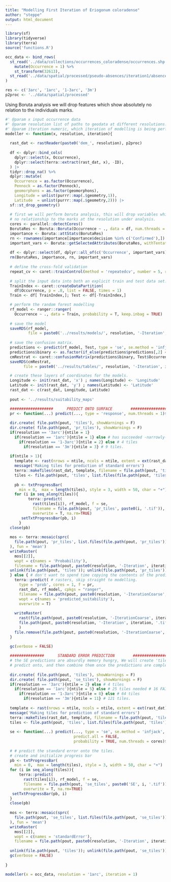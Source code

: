 ```yaml
---
title: "Modelling First Iteration of Eriogonum coloradense"
author: "steppe"
output: html_document
---
```



```r
library(sf)
library(tidyverse)
library(terra)
source('functions.R')
```


```r

occ_data <- bind_rows(
  st_read('../data/collections/occurrences_coloradense/occurrences.shp', quiet = T) %>% 
    mutate(Occurrence = 1) %>% 
    st_transform(32613),
  st_read('../data/spatial/processed/pseudo-absences/iteration1/absences.shp', quiet = T) 
)

res <- c('3arc', '1arc', '1-3arc', '3m')
p2proc <- '../data/spatial/processed'

```

Using Boruta analysis we will drop features which show absolutely no relation to the individuals marks. 

```r

#' @param x input occurrence data
#' @param resolution list of paths to geodata at different resolutions. 
#' @param iteration numeric, which iteration of modelling is being performed? 
modeller <- function(x, resolution, iteration){
  
  rast_dat <- rastReader(paste0('dem_', resolution), p2proc) 
  
  df <- dplyr::bind_cols(
    dplyr::select(x, Occurrence), 
    dplyr::select(terra::extract(rast_dat, x), -ID), 
  ) |> 
  tidyr::drop_na() %>% 
  dplyr::mutate(
    Occurrence = as.factor(Occurrence), 
    Pennock = as.factor(Pennock), 
    geomorphons = as.factor(geomorphons), 
    Longitude = unlist(purrr::map(.$geometry,1)),
    Latitude  = unlist(purrr::map(.$geometry,2))) |> 
  sf::st_drop_geometry()
  
  # first we will perform boruta analysis, this will drop variables which have
  # no relationship to the marks at the resolution under analysis. 
  cores <- parallel::detectCores()
  BorutaRes <- Boruta::Boruta(Occurrence ~ ., data = df, num.threads = cores, doTrace = 0)
  importance <- Boruta::attStats(BorutaRes)
  rn <- rownames(importance[importance$decision %in% c('Confirmed'),])
  important_vars <- Boruta::getSelectedAttributes(BorutaRes, withTentative = F)
  
  df <- dplyr::select(df, dplyr::all_of(c('Occurrence', important_vars)))
  rm(BorutaRes, importance, rn, important_vars)
 
  # define the cross-fold validation 
  repeat_cv <- caret::trainControl(method = 'repeatedcv', number = 5, repeats = 10) 
  
  # split the input data into both an explicit train and test data set. 
  TrainIndex <- caret::createDataPartition(
    df$Occurrence, p = .8, list = FALSE, times = 1)
  Train <- df[ TrainIndex,]; Test <- df[-TrainIndex,]

  # perform the random forest modelling
  rf_model <- ranger::ranger(
    Occurrence ~ ., data = Train, probability = T, keep.inbag = TRUE)
  
  # save the model
  saveRDS(rf_model,
          file = paste0('../results/models/', resolution, '-Iteration', iteration, '.rds'))
  
  # save the confusion matrix.
  predictions <- predict(rf_model, Test, type = 'se', se.method = 'infjack', probability=TRUE)
  predictions$binary <- as.factor(if_else(predictions$predictions[,2] <= 0.49, 0, 1))
  cmRestrat <- caret::confusionMatrix(predictions$binary, Test$Occurrence)
  saveRDS(cmRestrat,
        file = paste0('../results/tables/', resolution, '-Iteration', iteration, '.rds'))

  # create these layers of coordinates for the models. 
  Longitude <- init(rast_dat, 'x') ; names(Longitude) <- 'Longitude'
  Latitude <- init(rast_dat, 'y') ; names(Latitude) <- 'Latitude'
  rast_dat <- c(rast_dat, Longitude, Latitude)
  
  pout <- '../results/suitability_maps'

  ###################      PREDICT ONTO SURFACE        #########################
  pr <- function(...) predict(..., type = 'response', num.threads = 1)$predictions 
  
  dir.create( file.path(pout, 'tiles'), showWarnings = F)
  dir.create( file.path(pout, 'pr_tiles'), showWarnings = F)
  if(resolution == '3arc'){ntile = 1}
    if(resolution == '1arc'){ntile = 1} else # has succeeded -narrowly- at 1 
      if(resolution == '1-3arc'){ntile = 2} else # 4 tiles 
        if(resolution == '3m'){ntile = 3} # 9 tiles. 
  
  if(ntile > 1){
    template <- rast(nrows = ntile, ncols = ntile, extent = ext(rast_dat), crs = crs(rast_dat))
    message('Making tiles for prediction of standard errors')
    terra::makeTiles(rast_dat, template, filename = file.path(pout, 'tiles', "tile_.tif"))
    tiles <- file.path(pout, 'tiles', list.files(file.path(pout, 'tiles')))
  
    pb <- txtProgressBar(
      min = 0,  max = length(tiles), style = 3, width = 50, char = "+")
    for (i in seq_along(tiles)){
          terra::predict(
            rast(tiles[i]), rf_model, f = se, 
            filename = file.path(pout, 'pr_tiles', paste0(i, '.tif')),
            overwrite = T, na.rm=TRUE)
       setTxtProgressBar(pb, i)
      }
  close(pb)
    
  mos <- terra::mosaic(sprc(
    file.path(pout, 'pr_tiles', list.files(file.path(pout, 'pr_tiles')))
  ), fun = 'mean')
  writeRaster(
    mos[[2]], 
    wopt = c(names = 'Probability'),
    filename = file.path(pout, paste0(resolution, '-Iteration', iteration, '-Pr.tif')))
  unlink(file.path(pout, 'tiles')); unlink(file.path(pout, 'pr_tiles'))
  } else { # don't want to spend time copying the contents of the predictor
    terra::predict( # rasters, skip straight to modelling. 
      type = 'prob', cores = 1, f = pr,
      rast_dat, rf_model, cpkgs = "ranger",
      filename = file.path(pout, paste0(resolution, '-IterationCoarse', iteration, '.tif')),
      wopt = c(names = 'predicted_suitability'), 
      overwrite = T)
  
    writeRaster(
      rast(file.path(pout, paste0(resolution, '-IterationCoarse', iteration, '.tif')))[[2]],
      file.path(pout, paste0(resolution, '-Iteration', iteration, '.tif'))
      )
    file.remove(file.path(pout, paste0(resolution, '-IterationCoarse', iteration, '.tif')))
  }
  
  gc(verbose = FALSE)

  ###############      STANDARD ERROR PREDICTION        ########################
  # the SE predictions are absurdly memory hungry, We will create 'tiles' to 
  # predict onto, and then combine them once the predictions are complete
  
  dir.create( file.path(pout, 'tiles'), showWarnings = F)
  dir.create( file.path(pout, 'se_tiles'), showWarnings = F)
  if(resolution == '3arc'){ntile = 2} else # 4 tiles 
    if(resolution == '1arc'){ntile = 5} else # 25 tiles needed # 16 FAILED 
      if(resolution == '1-3arc'){ntile = 8} else # 64 tiles 
        if(resolution == '3m'){ntile = 11} # 121 tiles. 
  
  template <- rast(nrows = ntile, ncols = ntile, extent = ext(rast_dat), crs = crs(rast_dat))
  message('Making tiles for prediction of standard errors')
  terra::makeTiles(rast_dat, template, filename = file.path(pout, 'tiles', "tile_.tif"))
  tiles <- file.path(pout, 'tiles', list.files(file.path(pout, 'tiles')))
  
  se <- function(...) predict(..., type = 'se', se.method = 'infjack',
                              predict.all = FALSE,
                              probability = TRUE, num.threads = cores)$se
  
  # # predict the standard error onto the tiles.
  # create and initialize progress bar
  pb <- txtProgressBar(
    min = 0,  max = length(tiles), style = 3, width = 50, char = "+")
  for (i in seq_along(tiles)){
      terra::predict(
        rast(tiles[i]), rf_model, f = se, 
        filename = file.path(pout, 'se_tiles', paste0('SE', i, '.tif')),
        overwrite = T, na.rm=TRUE)
   setTxtProgressBar(pb, i)
  }
  close(pb)
  
  mos <- terra::mosaic(sprc(
    file.path(pout, 'se_tiles', list.files(file.path(pout, 'se_tiles')))
  ), fun = 'mean')
  writeRaster(
    mos[[2]], 
    wopt = c(names = 'standardError'),
    filename = file.path(pout, paste0(resolution, '-Iteration', iteration, '-SE.tif')))
  
  unlink(file.path(pout, 'tiles')); unlink(file.path(pout, 'se_tiles'))
  gc(verbose = FALSE)
  
}

modeller(x = occ_data, resolution = '1arc', iteration = 1)
```



